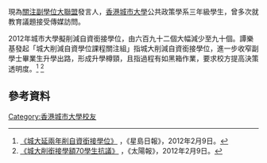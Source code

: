 現為[[關注副學位大聯盟|關注副學位大聯盟]]發言人，[[香港城市大學|香港城市大學]]公共政策學系三年級學生，曾多次就教育議題接受傳媒訪問。

2012年城市大學擬削減自資銜接學位，由六百九十二個大幅減少至九十個。譚樂基發起「城大削減自資學位課程關注組」指城大削減自資銜接學位，進一步收窄副學士畢業生升學出路，形成升學樽頸，且指過程有如黑箱作業，要求校方提高決策透明度。<ref>[https://hk.news.yahoo.com/%E5%9F%8E%E5%A4%A7%E5%BB%B6%E5%85%A9%E5%B9%B4%E5%89%8A%E8%87%AA%E8%B3%87%E9%8A%9C%E6%8E%A5%E5%AD%B8%E4%BD%8D-223000179.html 《城大延兩年削自資銜接學位》] {{Wayback|url=https://hk.news.yahoo.com/%E5%9F%8E%E5%A4%A7%E5%BB%B6%E5%85%A9%E5%B9%B4%E5%89%8A%E8%87%AA%E8%B3%87%E9%8A%9C%E6%8E%A5%E5%AD%B8%E4%BD%8D-223000179.html |date=20140726174726 }}，《星島日報》，2012年2月9日。</ref> <ref>[http://the-sun.on.cc/cnt/news/20120209/00407_063.html 《城大削銜接學額70學生抗議》] {{Wayback|url=http://the-sun.on.cc/cnt/news/20120209/00407_063.html |date=20120213064232 }}，《太陽報》，2012年2月9日。</ref>

==參考資料==
{{Reflist|}} 

[[Category:香港城市大學校友|Category:香港城市大學校友]]